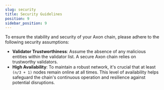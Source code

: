 ```yaml
---
slug: security
title: Security Guidelines
position: 9
sidebar_position: 9
---
```


To ensure the stability and security of your Axon chain, please adhere to the following security assumptions:
* **Validator Trustworthiness**: Assume the absence of any malicious entities within the validator list. A secure Axon chain relies on trustworthy validators.
* **High Availability**: To maintain a robust network, it's crucial that at least `(n/3 + 1)` nodes remain online at all times. This level of availability helps safeguard the chain's continuous operation and resilience against potential disruptions.

